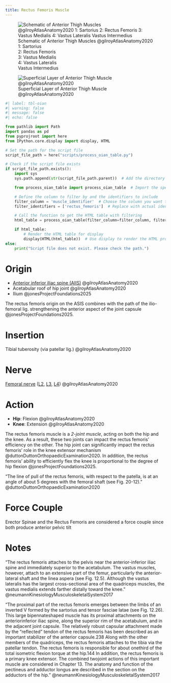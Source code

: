 ```yaml
---
title: Rectus Femoris Muscle
---
```



:::{layout-ncol="3"}

![Schematic of Anterior Thigh Muscles @gilroyAtlasAnatomy2020 </br> 1: Sartorius </br> 2: Rectus Femoris </br> 3: Vastus Medialis </br> 4: Vastus Lateralis </br> Vastus Intermedius](/The Archive/Anatomy/Skeletal Muscles/Lower limb muscles/Thigh Muscles/Anterior Thigh Muscles/images/gilroyatlas fig31.24a anterior thigh muscles schematic.png)

![Superficial Layer of Anterior Thigh Muscle @gilroyAtlasAnatomy2020](/The Archive/Anatomy/Skeletal Muscles/Lower limb muscles/Thigh Muscles/Anterior Thigh Muscles/images/gilroyatlas fig31.24b anterior thigh muscles superficial layer.png)

:::


```python
#| label: tbl-oian
#| warning: false
#| message: false
#| echo: false

from pathlib import Path
import pandas as pd
from pyprojroot import here
from IPython.core.display import display, HTML

# Set the path for the script file
script_file_path = here("scripts/process_oian_table.py")

# Check if the script file exists
if script_file_path.exists():
    import sys
    sys.path.append(str(script_file_path.parent))  # Add the directory of the script to the system path

    from process_oian_table import process_oian_table  # Import the specific function

    # Define the column to filter by and the identifiers to include
    filter_column = 'muscle_identifier'  # Choose the column you want to filter by
    filter_identifiers = ['rectus_femoris']  # Replace with actual identifiers you want to include

    # Call the function to get the HTML table with filtering
    html_table = process_oian_table(filter_column=filter_column, filter_identifiers=filter_identifiers)

    if html_table:
        # Render the HTML table for display
        display(HTML(html_table))  # Use display to render the HTML properly
else:
    print("Script file does not exist. Please check the path.")

```

# Origin {#origin}

- [Anterior inferior iliac spine (AIIS)]({{< var ref-coxal-bone.aiis >}}) @gilroyAtlasAnatomy2020
- Acetabular roof of hip joint @gilroyAtlasAnatomy2020 
- Ilium @jonesProjectFoundations2025


::: {.callout-note}
The rectus femoris origin on the ASIS combines with the path of the ilio-femoral lig. strengthening the anterior aspect of the joint capsule @jonesProjectFoundations2025.
:::

# Insertion {#insertion}

Tibial tuberosity (via patellar lig.) @gilroyAtlasAnatomy2020 

# Nerve

[Femoral nerve]({{< var ref-femoral-nerve.path >}}) ([L2]({{< var ref-nerve-root.l2 >}}), [L3]({{< var ref-nerve-root.l3 >}}), [L4]({{< var ref-nerve-root.l4 >}})) @gilroyAtlasAnatomy2020

# Action {#action}




- **Hip**: Flexion @gilroyAtlasAnatomy2020
- **Knee**: Extension @gilroyAtlasAnatomy2020


The rectus femoris muscle is a *2-joint muscle*, acting on both the hip and the knee.
As a result, these two joints can impact the rectus femoris' efficiency on the other.
The hip joint can significantly impact the rectus femoris' role in the knee extensor mechanism @duttonDuttonOrthopaedicExamination2020.
In addition, the rectus femoris' ability to efficiently flex the knee is proportional to the degree of hip flexion @jonesProjectFoundations2025.


:::{.callout-note}
"The line of pull of the rectus femoris, with respect to the patella, is at an angle of about 5 degrees with the femoral shaft (see Fig. 20-12)." @duttonDuttonOrthopaedicExamination2020 
:::

# Force Couple

Erector Spinae and the Rectus Femoris are considered a force couple since both produce anterior pelvic tilt

# Notes

"The rectus femoris attaches to the pelvis near the anterior-inferior iliac spine and immediately superior to the acetabulum. The vastus muscles, however, attach to an extensive part of the femur, particularly the anterior-lateral shaft and the linea aspera (see Fig. 12.5). Although the vastus lateralis has the largest cross-sectional area of the quadriceps muscles, the vastus medialis extends farther distally toward the knee." @neumannKinesiologyMusculoskeletalSystem2017

“The proximal part of the rectus femoris emerges between the limbs of an inverted V formed by the sartorius and tensor fasciae latae (see Fig. 12.26). This large bipennate­shaped muscle has its proximal attachments on the anterior­inferior iliac spine, along the superior rim of the acetabulum, and in the adjacent joint capsule. The relatively robust capsular attachment made by the “reflected” tendon of the rectus femoris has been described as an important stabilizer of the anterior capsule.238 Along with the other members of the quadriceps, the rectus femoris attaches to the tibia via the patellar tendon. The rectus femoris is responsible for about one­third of the total isometric flexion torque at the hip.144 In addition, the rectus femoris is a primary knee extensor. The combined two­joint actions of this important muscle are considered in Chapter 13. The anatomy and function of the pectineus and adductor longus are described in the section on the adductors of the hip.” @neumannKinesiologyMusculoskeletalSystem2017 